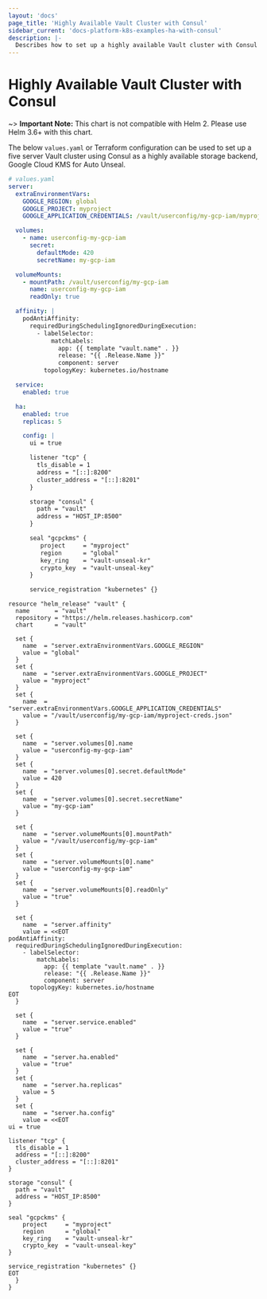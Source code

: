 ```yaml
---
layout: 'docs'
page_title: 'Highly Available Vault Cluster with Consul'
sidebar_current: 'docs-platform-k8s-examples-ha-with-consul'
description: |-
  Describes how to set up a highly available Vault cluster with Consul backend
---
```


# Highly Available Vault Cluster with Consul

~> **Important Note:** This chart is not compatible with Helm 2. Please use Helm 3.6+ with this chart.

The below `values.yaml` or Terraform configuration can be used to set up a five server Vault cluster using
Consul as a highly available storage backend, Google Cloud KMS for Auto Unseal.

<CodeTabs>

<CodeBlockConfig>

```yaml
# values.yaml
server:
  extraEnvironmentVars:
    GOOGLE_REGION: global
    GOOGLE_PROJECT: myproject
    GOOGLE_APPLICATION_CREDENTIALS: /vault/userconfig/my-gcp-iam/myproject-creds.json

  volumes:
    - name: userconfig-my-gcp-iam
      secret:
        defaultMode: 420
        secretName: my-gcp-iam

  volumeMounts:
    - mountPath: /vault/userconfig/my-gcp-iam
      name: userconfig-my-gcp-iam
      readOnly: true

  affinity: |
    podAntiAffinity:
      requiredDuringSchedulingIgnoredDuringExecution:
        - labelSelector:
            matchLabels:
              app: {{ template "vault.name" . }}
              release: "{{ .Release.Name }}"
              component: server
          topologyKey: kubernetes.io/hostname

  service:
    enabled: true

  ha:
    enabled: true
    replicas: 5

    config: |
      ui = true

      listener "tcp" {
        tls_disable = 1
        address = "[::]:8200"
        cluster_address = "[::]:8201"
      }

      storage "consul" {
        path = "vault"
        address = "HOST_IP:8500"
      }

      seal "gcpckms" {
         project     = "myproject"
         region      = "global"
         key_ring    = "vault-unseal-kr"
         crypto_key  = "vault-unseal-key"
      }

      service_registration "kubernetes" {}
```

</CodeBlockConfig>

<CodeBlockConfig>

```hcl
resource "helm_release" "vault" {
  name       = "vault"
  repository = "https://helm.releases.hashicorp.com"
  chart      = "vault"

  set {
    name  = "server.extraEnvironmentVars.GOOGLE_REGION"
    value = "global"
  }
  set {
    name  = "server.extraEnvironmentVars.GOOGLE_PROJECT"
    value = "myproject"
  }
  set {
    name  = "server.extraEnvironmentVars.GOOGLE_APPLICATION_CREDENTIALS"
    value = "/vault/userconfig/my-gcp-iam/myproject-creds.json"
  }

  set {
    name  = "server.volumes[0].name
    value = "userconfig-my-gcp-iam"
  }
  set {
    name  = "server.volumes[0].secret.defaultMode"
    value = 420
  }
  set {
    name  = "server.volumes[0].secret.secretName"
    value = "my-gcp-iam"
  }

  set {
    name  = "server.volumeMounts[0].mountPath"
    value = "/vault/userconfig/my-gcp-iam"
  }
  set {
    name  = "server.volumeMounts[0].name"
    value = "userconfig-my-gcp-iam"
  }
  set {
    name  = "server.volumeMounts[0].readOnly"
    value = "true"
  }

  set {
    name  = "server.affinity"
    value = <<EOT
podAntiAffinity:
  requiredDuringSchedulingIgnoredDuringExecution:
    - labelSelector:
        matchLabels:
          app: {{ template "vault.name" . }}
          release: "{{ .Release.Name }}"
          component: server
      topologyKey: kubernetes.io/hostname
EOT
  }

  set {
    name  = "server.service.enabled"
    value = "true"
  }

  set {
    name  = "server.ha.enabled"
    value = "true"
  }
  set {
    name  = "server.ha.replicas"
    value = 5
  }
  set {
    name  = "server.ha.config"
    value = <<EOT
ui = true

listener "tcp" {
  tls_disable = 1
  address = "[::]:8200"
  cluster_address = "[::]:8201"
}

storage "consul" {
  path = "vault"
  address = "HOST_IP:8500"
}

seal "gcpckms" {
    project     = "myproject"
    region      = "global"
    key_ring    = "vault-unseal-kr"
    crypto_key  = "vault-unseal-key"
}

service_registration "kubernetes" {}
EOT
  }
}
```

</CodeBlockConfig>

</CodeTabs>
